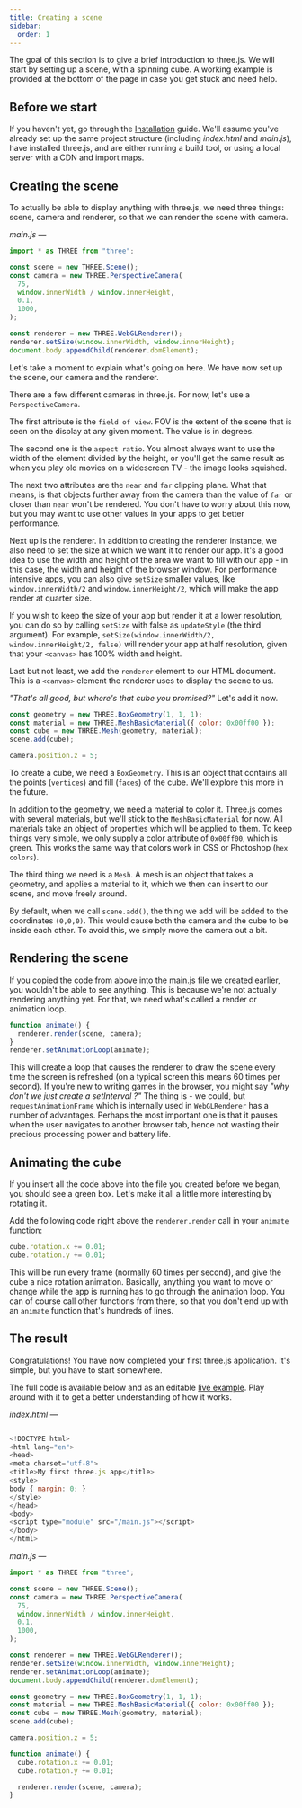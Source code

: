 ```yaml
---
title: Creating a scene
sidebar:
  order: 1
---
```


The goal of this section is to give a brief introduction to three.js. We will start by setting up a scene, with a spinning cube. A working example is provided at the bottom of the page in case you get stuck and need help.

## Before we start

If you haven't yet, go through the [ Installation](/manual/introduction/Installation) guide. We'll assume you've already set up the same project structure (including _index.html_ and _main.js_), have installed three.js, and are either running a build tool, or using a local server with a CDN and import maps.

## Creating the scene

To actually be able to display anything with three.js, we need three things: scene, camera and renderer, so that we can render the scene with camera.

_main.js —_

```javascript
import * as THREE from "three";

const scene = new THREE.Scene();
const camera = new THREE.PerspectiveCamera(
  75,
  window.innerWidth / window.innerHeight,
  0.1,
  1000,
);

const renderer = new THREE.WebGLRenderer();
renderer.setSize(window.innerWidth, window.innerHeight);
document.body.appendChild(renderer.domElement);
```

Let's take a moment to explain what's going on here. We have now set up the scene, our camera and the renderer.

There are a few different cameras in three.js. For now, let's use a `PerspectiveCamera`.

The first attribute is the `field of view`. FOV is the extent of the scene that is seen on the display at any given moment. The value is in degrees.

The second one is the `aspect ratio`. You almost always want to use the width of the element divided by the height, or you'll get the same result as when you play old movies on a widescreen TV - the image looks squished.

The next two attributes are the `near` and `far` clipping plane. What that means, is that objects further away from the camera than the value of `far` or closer than `near` won't be rendered. You don't have to worry about this now, but you may want to use other values in your apps to get better performance.

Next up is the renderer. In addition to creating the renderer instance, we also need to set the size at which we want it to render our app. It's a good idea to use the width and height of the area we want to fill with our app - in this case, the width and height of the browser window. For performance intensive apps, you can also give `setSize` smaller values, like `window.innerWidth/2` and `window.innerHeight/2`, which will make the app render at quarter size.

If you wish to keep the size of your app but render it at a lower resolution, you can do so by calling `setSize` with false as `updateStyle` (the third argument). For example, `setSize(window.innerWidth/2, window.innerHeight/2, false)` will render your app at half resolution, given that your `<canvas>` has 100% width and height.

Last but not least, we add the `renderer` element to our HTML document. This is a `<canvas>` element the renderer uses to display the scene to us.

_"That's all good, but where's that cube you promised?"_ Let's add it now.

```javascript
const geometry = new THREE.BoxGeometry(1, 1, 1);
const material = new THREE.MeshBasicMaterial({ color: 0x00ff00 });
const cube = new THREE.Mesh(geometry, material);
scene.add(cube);

camera.position.z = 5;
```

To create a cube, we need a `BoxGeometry`. This is an object that contains all the points (`vertices`) and fill (`faces`) of the cube. We'll explore this more in the future.

In addition to the geometry, we need a material to color it. Three.js comes with several materials, but we'll stick to the `MeshBasicMaterial` for now. All materials take an object of properties which will be applied to them. To keep things very simple, we only supply a color attribute of `0x00ff00`, which is green. This works the same way that colors work in CSS or Photoshop (`hex colors`).

The third thing we need is a `Mesh`. A mesh is an object that takes a geometry, and applies a material to it, which we then can insert to our scene, and move freely around.

By default, when we call `scene.add()`, the thing we add will be added to the coordinates `(0,0,0)`. This would cause both the camera and the cube to be inside each other. To avoid this, we simply move the camera out a bit.

## Rendering the scene

If you copied the code from above into the main.js file we created earlier, you wouldn't be able to see anything. This is because we're not actually rendering anything yet. For that, we need what's called a render or animation loop.

```javascript
function animate() {
  renderer.render(scene, camera);
}
renderer.setAnimationLoop(animate);
```

This will create a loop that causes the renderer to draw the scene every time the screen is refreshed (on a typical screen this means 60 times per second). If you're new to writing games in the browser, you might say _"why don't we just create a setInterval ?"_ The thing is - we could, but `requestAnimationFrame` which is internally used in `WebGLRenderer` has a number of advantages. Perhaps the most important one is that it pauses when the user navigates to another browser tab, hence not wasting their precious processing power and battery life.

## Animating the cube

If you insert all the code above into the file you created before we began, you should see a green box. Let's make it all a little more interesting by rotating it.

Add the following code right above the `renderer.render` call in your `animate` function:

```javascript
cube.rotation.x += 0.01;
cube.rotation.y += 0.01;
```

This will be run every frame (normally 60 times per second), and give the cube a nice rotation animation. Basically, anything you want to move or change while the app is running has to go through the animation loop. You can of course call other functions from there, so that you don't end up with an `animate` function that's hundreds of lines.

## The result

Congratulations! You have now completed your first three.js application. It's simple, but you have to start somewhere.

The full code is available below and as an editable [ live example](https://jsfiddle.net/tswh48fL/). Play around with it to get a better understanding of how it works.

_index.html —_

```javascript

<!DOCTYPE html>
<html lang="en">
<head>
<meta charset="utf-8">
<title>My first three.js app</title>
<style>
body { margin: 0; }
</style>
</head>
<body>
<script type="module" src="/main.js"></script>
</body>
</html>

```

_main.js —_

```javascript
import * as THREE from "three";

const scene = new THREE.Scene();
const camera = new THREE.PerspectiveCamera(
  75,
  window.innerWidth / window.innerHeight,
  0.1,
  1000,
);

const renderer = new THREE.WebGLRenderer();
renderer.setSize(window.innerWidth, window.innerHeight);
renderer.setAnimationLoop(animate);
document.body.appendChild(renderer.domElement);

const geometry = new THREE.BoxGeometry(1, 1, 1);
const material = new THREE.MeshBasicMaterial({ color: 0x00ff00 });
const cube = new THREE.Mesh(geometry, material);
scene.add(cube);

camera.position.z = 5;

function animate() {
  cube.rotation.x += 0.01;
  cube.rotation.y += 0.01;

  renderer.render(scene, camera);
}
```

